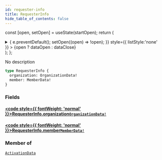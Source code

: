 ```yaml
---
id: requester-info
title: RequesterInfo
hide_table_of_contents: false
---
```






const [open, setOpen] = useState(startOpen);
return (
<details {...(open ? { open: true } : {})} className="details" style={{ border:'none', boxShadow:'none', background:'var(--ifm-background-color)' }}>
<summary
onClick={(e) => {
e.preventDefault();
setOpen((open) => !open);
}}
style={{ listStyle:'none' }} >
{open ? dataOpen : dataClose}
</summary>
{open && children}
</details>
);
};

No description

```graphql
type RequesterInfo {
  organization: OrganizationData!
  member: MemberData!
}
```

### Fields

#### [<code style={{ fontWeight: 'normal' }}>RequesterInfo.<b>organization</b></code>](#)<Bullet />[`OrganizationData!`](/api/objects/organization-data) <Badge class="badge badge--secondary" text="non-null"/> <Badge class="badge badge--secondary" text="object"/>

>

#### [<code style={{ fontWeight: 'normal' }}>RequesterInfo.<b>member</b></code>](#)<Bullet />[`MemberData!`](/api/objects/member-data) <Badge class="badge badge--secondary" text="non-null"/> <Badge class="badge badge--secondary" text="object"/>

>

### Member of

[`ActivationData`](/api/objects/activation-data) <Badge class="badge badge--secondary" text="object"/>
